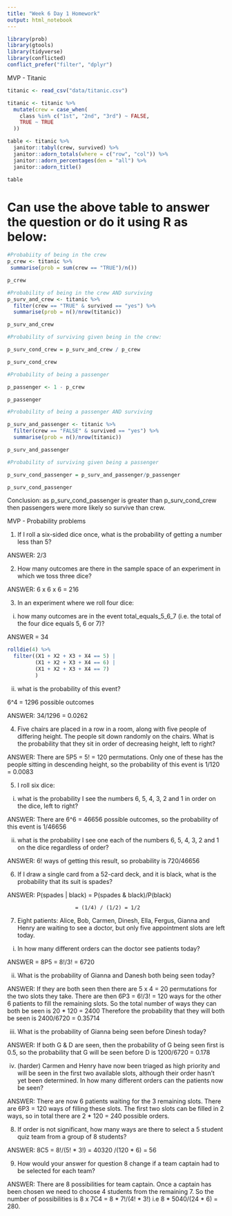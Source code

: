 ```yaml
---
title: "Week 6 Day 1 Homework"
output: html_notebook
---
```


```r
library(prob)
library(gtools)
library(tidyverse)
library(conflicted)
conflict_prefer("filter", "dplyr")

```

MVP - Titanic

```r
titanic <- read_csv("data/titanic.csv")

titanic <- titanic %>% 
  mutate(crew = case_when(
    class %in% c("1st", "2nd", "3rd") ~ FALSE,
    TRUE ~ TRUE
  ))

```

```r
table <- titanic %>% 
  janitor::tabyl(crew, survived) %>% 
  janitor::adorn_totals(where = c("row", "col")) %>% 
  janitor::adorn_percentages(den = "all") %>% 
  janitor::adorn_title()

table
```

# Can use the above table to answer the question or do it using R as below:
```r
#Probabiity of being in the crew
p_crew <- titanic %>% 
 summarise(prob = sum(crew == "TRUE")/n())

p_crew  
```

```r
#Probability of being in the crew AND surviving
p_surv_and_crew <- titanic %>% 
  filter(crew == "TRUE" & survived == "yes") %>% 
  summarise(prob = n()/nrow(titanic))

p_surv_and_crew
```

```r
#Probability of surviving given being in the crew:

p_surv_cond_crew = p_surv_and_crew / p_crew

p_surv_cond_crew
```

```r
#Probability of being a passenger

p_passenger <- 1 - p_crew

p_passenger
```
```r
#Probability of being a passenger AND surviving

p_surv_and_passenger <- titanic %>% 
  filter(crew == "FALSE" & survived == "yes") %>% 
  summarise(prob = n()/nrow(titanic))

p_surv_and_passenger
```

```r
#Probability of surviving given being a passenger

p_surv_cond_passenger = p_surv_and_passenger/p_passenger

p_surv_cond_passenger
```

Conclusion: as p_surv_cond_passenger is greater than p_surv_cond_crew
then passengers were more likely so survive than crew.


MVP - Probability problems

1. If I roll a six-sided dice once, what is the probability of getting a number less than 5?

ANSWER: 2/3



2. How many outcomes are there in the sample space of an experiment in which we toss three dice?

ANSWER: 6 x 6 x 6 = 216



3. In an experiment where we roll four dice:

i. how many outcomes are in the event total_equals_5_6_7 (i.e. the total of the four dice equals 5, 6 or 7)?

ANSWER = 34
```r
rolldie(4) %>% 
  filter((X1 + X2 + X3 + X4 == 5) |
         (X1 + X2 + X3 + X4 == 6) |
         (X1 + X2 + X3 + X4 == 7)
         )
```
ii. what is the probability of this event?

6^4 = 1296 possible outcomes

ANSWER: 34/1296 = 0.0262



4. Five chairs are placed in a row in a room, along with five people of differing height. The people sit down randomly on the chairs. What is the probability that they sit in order of decreasing height, left to right?

ANSWER: There are 5P5 = 5! = 120 permutations. Only one of these has the people sitting in descending height, so the probability of this event is 1/120 = 0.0083



5. I roll six dice:

i. what is the probability I see the numbers 6, 5, 4, 3, 2 and 1 in order on the dice, left to right?

ANSWER: There are 6^6 = 46656 possible outcomes, so the probability of this event is 1/46656 

ii. what is the probability I see one each of the numbers 6, 5, 4, 3, 2 and 1 on the dice regardless of order?

ANSWER: 6! ways of getting this result, so probability is 720/46656



6. If I draw a single card from a 52-card deck, and it is black, what is the probability that its suit is spades? 

ANSWER: P(spades | black) = P(spades & black)/P(black)

                          = (1/4) / (1/2) = 1/2



7. Eight patients: Alice, Bob, Carmen, Dinesh, Ella, Fergus, Gianna and Henry are waiting to see a doctor, but only five appointment slots are left today.

i. In how many different orders can the doctor see patients today?
 
ANSWER = 8P5 = 8!/3! = 6720


ii. What is the probability of Gianna and Danesh both being seen today?

ANSWER: If they are both seen then there are 5 x 4 = 20 permutations for the two slots they take.
There are then 6P3 = 6!/3! = 120 ways for the other 6 patients to fill the remaining slots.
So the total number of ways they can both be seen is 20 * 120 = 2400
Therefore the probability that they will both be seen is 2400/6720 = 0.35714


iii. What is the probability of Gianna being seen before Dinesh today?

ANSWER: If both G & D are seen, then the probability of G being seen first is 0.5, so the probability that G will be seen before D is 1200/6720 = 0.178
 
 
iv. (harder) Carmen and Henry have now been triaged as high priority and will be seen in the first two available slots, although their order hasn’t yet been determined. In how many different orders can the patients now be seen?
 
ANSWER: There are now 6 patients waiting for the 3 remaining slots. There are 6P3 = 120 ways of filling these slots. The first two slots can be filled in 2 ways, so in total there are 2 * 120 = 240 possible orders.



8. If order is not significant, how many ways are there to select a 5 student quiz team from a group of 8 students?

ANSWER: 8C5 = 8!/(5! * 3!) = 40320 /(120 * 6) = 56



9. How would your answer for question 8 change if a team captain had to be selected for each team?

ANSWER: There are 8 possibilities for team captain. Once a captain has been chosen we need to choose 4 students from the remaining 7. 
So the number of possibilities is 8 x 7C4 = 8 * 7!/(4! * 3!)
i.e 8 * 5040/(24 * 6) = 280.